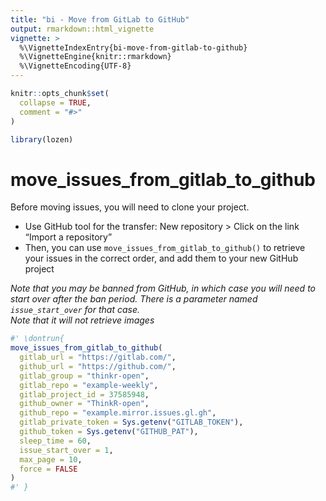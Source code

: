 ```yaml
---
title: "bi - Move from GitLab to GitHub"
output: rmarkdown::html_vignette
vignette: >
  %\VignetteIndexEntry{bi-move-from-gitlab-to-github}
  %\VignetteEngine{knitr::rmarkdown}
  %\VignetteEncoding{UTF-8}
---
```


```r
knitr::opts_chunk$set(
  collapse = TRUE,
  comment = "#>"
)
```

```r
library(lozen)
```

<!-- WARNING - This vignette is generated by {fusen} from dev/flat_move_issues_from_gitlab_to_github.Rmd: do not edit by hand -->

# move_issues_from_gitlab_to_github

Before moving issues, you will need to clone your project.

- Use GitHub tool for the transfer: New repository > Click on the link "Import a repository"
- Then, you can use `move_issues_from_gitlab_to_github()` to retrieve your issues in the correct order, and add them to your new GitHub project 

_Note that you may be banned from GitHub, in which case you will need to start over after the ban period. There is a parameter named `issue_start_over` for that case._  
_Note that it will not retrieve images_  


```r
#' \dontrun{
move_issues_from_gitlab_to_github(
  gitlab_url = "https://gitlab.com/",
  github_url = "https://github.com/",
  gitlab_group = "thinkr-open",
  gitlab_repo = "example-weekly",
  gitlab_project_id = 37585948,
  github_owner = "ThinkR-open",
  github_repo = "example.mirror.issues.gl.gh",
  gitlab_private_token = Sys.getenv("GITLAB_TOKEN"),
  github_token = Sys.getenv("GITHUB_PAT"),
  sleep_time = 60,
  issue_start_over = 1,
  max_page = 10,
  force = FALSE
)
#' }
```


